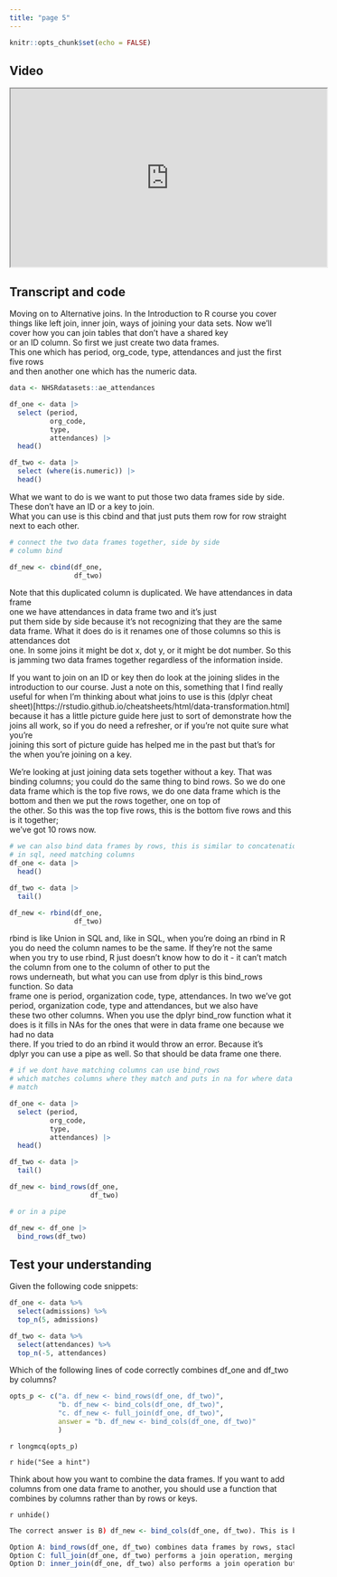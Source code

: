```yaml
---
title: "page 5"
---
```


```r
knitr::opts_chunk$set(echo = FALSE)

```

## Video

<iframe width="560" height="315" src="https://www.youtube.com/embed/2QzNfcdZfpU?si=qKrAaJNQmCR8zyEf"  data-external="1" allowfullscreen>

</iframe>

## Transcript and code

Moving on to Alternative joins.  In the Introduction to R 
course you cover things like left  join, inner join, ways of joining your 
data sets. Now we'll cover how you can  join tables that don't have a shared key  
or an ID column. So first we just create two data frames.  
This one which has period, org_code, type,  attendances and just the first five rows  
and then another one which has the  numeric data. 

```r
data <- NHSRdatasets::ae_attendances

df_one <- data |>
  select (period,
          org_code,
          type,
          attendances) |>
  head()

df_two <- data |>
  select (where(is.numeric)) |>
  head()
```

What we want to do 
is we want to put those two data frames side by  side. These don't have an ID or a key to join.  
What you can use is this cbind and that  just puts them row for row straight next 
to each other. 
```r
# connect the two data frames together, side by side
# column bind

df_new <- cbind(df_one,
                df_two)
```

Note that this duplicated column  is duplicated. We have attendances in data frame  
one we have attendances in data frame two and it's just  
put them side by side because it's not  recognizing that they are the same data 
frame. What it does do is it renames one  of those columns so this is attendances dot  
one. In some joins it might be dot x, dot y, or it  might be dot number. So this is jamming two data 
frames together regardless of the information inside. 

If you want to join on an ID or key then do look at the joining slides in the introduction  to our course. Just a note on this, something that I find really useful for when I'm thinking  about what joins to use is this (dplyr cheat sheet)[https://rstudio.github.io/cheatsheets/html/data-transformation.html]  because it has 
a little picture guide here just to  sort of demonstrate how the joins all 
work, so if you do need a refresher,  or if you're not quite sure what you're  
joining this sort of picture guide has helped me in the past but that's for  
the when you're joining on a key.  

We're looking at just joining data sets together without a key. That was binding columns; you could do the same thing to bind rows. So we do one data frame which is the top five rows, we do one data 
frame which is the bottom and then we  put the rows together, one on top of  
the other. So this was the top five rows, this is the bottom five rows and this is it together;  
we've got 10 rows now.

```r
# we can also bind data frames by rows, this is similar to concatenation 
# in sql, need matching columns
df_one <- data |>
  head()

df_two <- data |>
  tail()

df_new <- rbind(df_one,
                df_two)
```

rbind is like Union in SQL and, like in SQL, when you're doing an rbind in R you do need the column names to be the same. If they're not the same when you try to use rbind, R just doesn't know how to do 
it - it can't match the column from  one to the column of other to put the  
rows underneath, but what you can use from dplyr is this bind_rows function. So data  
frame one is period, organization  code, type, attendances. In two 
we've got period, organization code,  type and attendances, but we also have  
these two other columns. When you use the dplyr bind_row function what it does is 
it fills in NAs for the ones that were  in data frame one because we had no data  
there. If you tried to do an rbind it would throw an error. Because it's  
dplyr you can use a pipe as well. So  that should be data frame one there.
```r
# if we dont have matching columns can use bind_rows
# which matches columns where they match and puts in na for where data does not 
# match

df_one <- data |>
  select (period,
          org_code,
          type,
          attendances) |>
  head()

df_two <- data |>
  tail()

df_new <- bind_rows(df_one,
                    df_two)

# or in a pipe

df_new <- df_one |>
  bind_rows(df_two)

```

## Test your understanding

Given the following code snippets:
```r

df_one <- data %>%
  select(admissions) %>%
  top_n(5, admissions)

df_two <- data %>%
  select(attendances) %>%
  top_n(-5, attendances)
```


Which of the following lines of code correctly combines df_one and df_two by columns?

```r
opts_p <- c("a. df_new <- bind_rows(df_one, df_two)", 
            "b. df_new <- bind_cols(df_one, df_two)", 
            "c. df_new <- full_join(df_one, df_two)",
            answer = "b. df_new <- bind_cols(df_one, df_two)"
            )
```

`r longmcq(opts_p)`

`r hide("See a hint")`

Think about how you want to combine the data frames. If you want to add columns from one data frame to another, you should use a function that combines by columns rather than by rows or keys.

`r unhide()`




```r
The correct answer is B) df_new <- bind_cols(df_one, df_two). This is because the bind_cols() function in R is used to combine two data frames by columns, meaning it will place the columns of df_two next to the columns of df_one.

Option A: bind_rows(df_one, df_two) combines data frames by rows, stacking df_two below df_one.
Option C: full_join(df_one, df_two) performs a join operation, merging data frames based on common columns.
Option D: inner_join(df_one, df_two) also performs a join operation but only includes rows with matching keys in both data frames.
```


